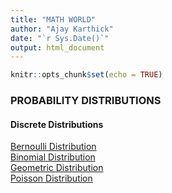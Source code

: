 ```yaml
---
title: "MATH WORLD"
author: "Ajay Karthick"
date: "`r Sys.Date()`"
output: html_document
---
```


```r
knitr::opts_chunk$set(echo = TRUE)
```

### PROBABILITY DISTRIBUTIONS

#### Discrete Distributions

[Bernoulli Distribution](probability/bernoulli-distribution.html)\
[Binomial Distribution](probability/binom_distribution.html)\
[Geometric Distribution](probability/geometric-distribution.html)\
[Poisson Distribution](probability/poisson-distribution.html)\